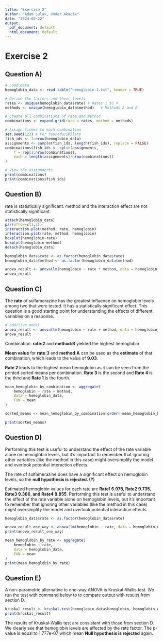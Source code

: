 ```yaml
---
title: "Exercise 2"
author: "Adam Sulak, Onder Akacik"
date: "2024-02-22"
output:
  pdf_document: default
  html_document: default
---
```

# Exercise 2

## Question A)
```r
# Load data
hemoglobin_data <- read.table("hemoglobin-1.txt", header = TRUE)

# Define the factors and their levels
rates <- unique(hemoglobin_data$rate) # Rates 1 to 4
methods <- unique(hemoglobin_data$method)   # Methods A and B

# Create all combinations of rate and method
combinations <- expand.grid(rate = rates, method = methods)

# Assign fishes to each combination
set.seed(123) # For reproducibility
fish_ids <- 1:nrow(hemoglobin_data)
assignments <- sample(fish_ids, length(fish_ids), replace = FALSE)
combinations$fish_ids <- split(assignments,
    f = rep(1:nrow(combinations),
    each = length(assignments)/nrow(combinations))
)

# View the assignments
print(combinations)
print(combinations$fish_ids)

```

## Question B)

rate is statistically significant. method and the interaction effect are not statistically significant.

```r

attach(hemoglobin_data)
par(mfrow=c(1,2))
interaction.plot(method, rate, hemoglobin)
interaction.plot(rate, method, hemoglobin)
boxplot(hemoglobin~rate)
boxplot(hemoglobin~method)
detach(hemoglobin_data)

hemoglobin_data$rate <- as.factor(hemoglobin_data$rate)
hemoglobin_data$method <- as.factor(hemoglobin_data$method)

anova_result <- anova(lm(hemoglobin ~ rate * method, data = hemoglobin_data))
anova_result


```

## Question C)

The **rate** of sulfamerazine has the greatest influence on hemoglobin levels among two that were tested. It has a statistically significant effect. This question is a good starting point for understanding the effects of different variables on a response.

```r
# additive model
anova_result <- anova(lm(hemoglobin ~ rate + method, data = hemoglobin_data))
anova_result

```

Combination: **rate:2** and **method:B** yielded the highest hemoglobin.

**Mean value** for **rate:3** and **method:A** can be used as the **estimate** of that combination, which leads to the value of **9.03**.

**Rate 2** leads to the highest mean hemoglobin as it can be seen from the printed sorted means per combination. **Rate 3** is the second and **Rate 4** is the third and **Rate 1** is the fourth.

```r
mean_hemoglobin_by_combination <- aggregate(
    hemoglobin ~ rate + method,
    data = hemoglobin_data,
    FUN = mean
)

sorted_means <- mean_hemoglobin_by_combination[order(-mean_hemoglobin_by_combination$hemoglobin), ]

print(sorted_means)

```

## Question D)

Performing this test is useful to understand the effect of the rate variable alone on hemoglobin levels, but it's important to remember that ignoring other variables (like the method in this case) might oversimplify the model and overlook potential interaction effects.

The rate of sulfamerazine does have a significant effect on hemoglobin levels, so the **null hypothesis is rejected. (?)**

Estimated hemoglobin values for each rate are **Rate1 6.975, Rate2 9.735, Rate3 9.380, and Rate4 8.855**. Performing this test is useful to understand the effect of the rate variable alone on hemoglobin levels, but it's important to remember that ignoring other variables (like the method in this case) might oversimplify the model and overlook potential interaction effects.

```r

hemoglobin_data$rate <- as.factor(hemoglobin_data$rate)

anova_result_one_way <- anova(lm(hemoglobin ~ rate, data = hemoglobin_data))
print(anova_result_one_way)

mean_hemoglobin_by_rate <- aggregate(
    hemoglobin ~ rate,
    data = hemoglobin_data,
    FUN = mean
)
print(mean_hemoglobin_by_rate)

```

## Question E)
A non-parametric alternative to one-way ANOVA is Kruskal-Wallis test. We run the test with command
below to to compare output with results from section D.
```r
kruskal_result <- kruskal.test(hemoglobin_data$hemoglobin, hemoglobin_data$rate)
print(kruskal_result)
```
The results of Kruskal-Wallis test are consistent with those from section D. We clearly see that hemoglobin levels are
affected by the rate factor. The p-value is equal to 1.777e-07 which mean **Null hypothesis is rejected** again.